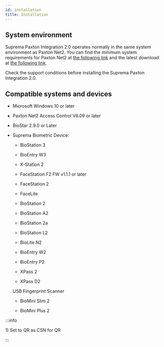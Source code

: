 ```yaml
---
id: installation
title: Installation
---
```


## System environment

Suprema Paxton Integration 2.0 operates normally in the same system environment as Paxton Net2. You can find the minimum system requirements for Paxton Net2 at [the following link](https://www.paxton-access.com/systems/net2/access-control-software/net2-software-compatibility-and-support/) and the latest download at [the following link](https://paxton.info/1438).

Check the support conditions before installing the Suprema Paxton Integration 2.0.

## Compatible systems and devices

* Microsoft Windows 10 or later

* Paxton Net2 Access Control V6.09 or later

* BioStar 2.9.0 or Later

* Suprema Biometric Device:

  * BioStation 3 <sup id='setqr_dest'><a href='#setqr'></a></sup>

  * BioEntry W3

  * X-Station 2 <sup id='dupl'><a href='#setqr'></a></sup>

  * FaceStation F2 FW v1.1.1 or later

  * FaceStation 2

  * FaceLite

  * BioStation 2

  * BioStation A2

  * BioStation 2a

  * BioStation L2

  * BioLite N2

  * BioEntry W2

  * BioEntry P2

  * XPass 2

  * XPass D2

  <div className='page-break' />

  USB Fingerprint Scanner

  * BioMini Slim 2

  * BioMini Plus 2


:::info

<Anno id='setqr'>1)</Anno> Set to QR as CSN for QR

:::